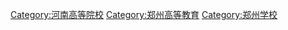 [[Category:河南高等院校|Category:河南高等院校]]
[[Category:郑州高等教育|Category:郑州高等教育]]
[[Category:郑州学校|Category:郑州学校]]